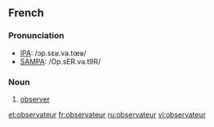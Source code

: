 ==French==

===Pronunciation===
*[[w:IPA|IPA]]: /ɔp.sɛʁ.va.tœʁ/
*[[w:SAMPA|SAMPA]]: /Op.sER.va.t9R/

===Noun===
{{fr-infl-noun|sm=observateur|sf=observatrice|pm=observateurs|pf=observatrices|smp=ɔp.sɛʁ.va.tœʁ|sfp=ɔp.sɛʁ.vat.ʁis|pmp=ɔp.sɛʁ.va.tœʁ|pfp=ɔp.sɛʁ.vat.ʁis}}
#[[observer]]

[[et:observateur]]
[[fr:observateur]]
[[ru:observateur]]
[[vi:observateur]]